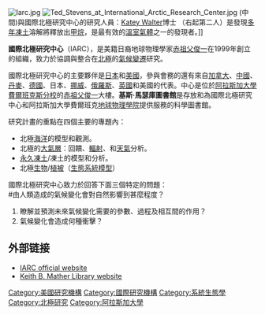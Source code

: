 [[File:Iarc.jpg|thumb]]
[[File:Ted_Stevens_at_International_Arctic_Research_Center.jpg|thumb]] (中間)與國際北極研究中心的研究人員：[[Katey_Walter|Katey Walter]]博士 （右起第二人）是發現[[多年凍土|多年凍土]]溶解將釋放出[[甲烷|甲烷]]，是最有效的[[溫室氣體|溫室氣體]]之一的發現者。]]

'''國際北極研究中心'''（IARC），是美籍日裔地球物理學家[[赤祖父俊一|赤祖父俊一]]在1999年創立的組織，致力於協調與整合在[[北極|北極]]的[[氣候變遷|氣候變遷]]研究。

國際北極研究中心的主要夥伴是[[日本|日本]]和[[美國|美國]]，參與會務的還有來自[[加拿大|加拿大]]、[[中國|中國]]、[[丹麥|丹麥]]、[[德國|德國]]、日本、[[挪威|挪威]]、[[俄羅斯|俄羅斯]]、[[英國|英國]]和美國的代表。中心是位於[[阿拉斯加大學費爾班克斯分校|阿拉斯加大學費爾班克斯分校]]的[[赤祖父俊一|赤祖父俊一]]大樓。'''基斯·馬瑟庫圖書館'''是存放和為國際北極研究中心和阿拉斯加大學費爾班克[[地球物理學院|地球物理學院]]提供服務的科學圖書館。

研究計畫的重點在四個主要的專題內：
* 北極[[海洋|海洋]]的模型和觀測。
* 北極的[[大氣層|大氣層]]：回饋、[[輻射|輻射]]、和[[天氣|天氣]]分析。
* [[永久凍土|永久凍土]]/凍土的模型和分析。
* 北極[[生物|生物]]/[[植被|植被]]（[[生態系統模型|生態系統模型]]）

國際北極研究中心致力於回答下面三個特定的問題：<br />
#由人類造成的氣候變化會對自然影響到甚麼程度？
#瞭解並預測未來氣候變化需要的參數、過程及相互間的作用？ 
#氣候變化會造成何種衝擊？

== 外部链接 ==
* [http://www.iarc.uaf.edu IARC official website]{{Wayback|url=http://www.iarc.uaf.edu/ |date=20161127032336 }}
* [https://web.archive.org/web/20081222184620/http://www.gi.alaska.edu/services/library/index.html Keith B. Mather Library website]

[[Category:美國研究機構|Category:美國研究機構]]
[[Category:國際研究機構|Category:國際研究機構]]
[[Category:系統生態學|Category:系統生態學]]
[[Category:北極研究|Category:北極研究]]
[[Category:阿拉斯加大學|Category:阿拉斯加大學]]

{{science-stub}}
{{arctic-stub}}